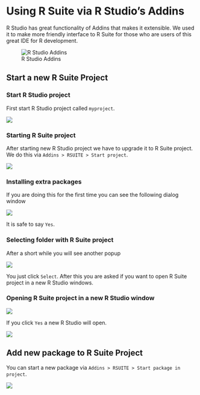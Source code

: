 # Using R Suite via R Studio's Addins

R Studio has great functionality of Addins that makes it extensible. We used it to make more friendly interface to R Suite for those who are users of this great IDE for R development.

![R Studio Addins](imgs/RStudio_RSuite_Addins.PNG)

## Start a new R Suite Project

### Start R Studio project

First start R Studio project called `myproject`.

![](imgs/RStudio_New_Project.PNG)

### Starting R Suite project

After starting new R Studio project we have to upgrade it to R Suite project. We do this via `Addins > RSUITE > Start project`.

![](imgs/RStudio_Start_Project.PNG)

### Installing extra packages

If you are doing this for the first time you can see the following dialog window

![](imgs/RStudio_extra_pkgs.PNG)

It is safe to say `Yes`. 

### Selecting folder with R Suite project

After a short while you will see another popup

![](imgs/RStudio_Start_Project_2.PNG)

You just click `Select`. After this you are asked if you want to open R Suite project in a new R Studio windows.

### Opening R Suite project in a new R Studio window

![](imgs/RStudio_Start_Project_3.PNG)

If you click `Yes` a new R Studio will open.

![](imgs/RStudio_Start_Project_4.PNG)


## Add new package to R Suite Project

You can start a new package via `Addins > RSUITE > Start package in project`. 

![](imgs/RStudio_Start_Package_1.PNG)
